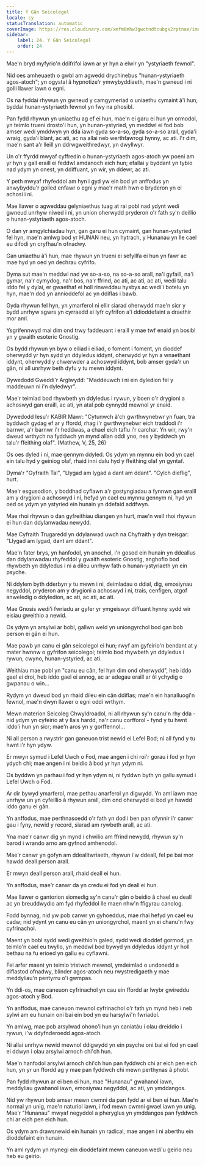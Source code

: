 ```yaml
---
title: Y Gân Seicolegol
locale: cy
statusTranslation: automatic
coverImage: https://res.cloudinary.com/xmfm6mhw3gwctndtcubgx2rptnae/image/upload/v1740468922/small_cover_tratado_de_psicologia_revolucionaria_a4c0dca4e0.webp
sidebar:
    label: 24. Y Gân Seicolegol
    order: 24
---
```

Mae'n bryd myfyrio'n ddifrifol iawn ar yr hyn a elwir yn "ystyriaeth fewnol".

Nid oes amheuaeth o gwbl am agwedd drychinebus "hunan-ystyriaeth agos-atoch"; yn ogystal â hypnotize'r ymwybyddiaeth, mae'n gwneud i ni golli llawer iawn o egni.

Os na fyddai rhywun yn gwneud y camgymeriad o uniaethu cymaint â'i hun, byddai hunan-ystyriaeth fewnol yn fwy na phosibl.

Pan fydd rhywun yn uniaethu ag ef ei hun, mae'n ei garu ei hun yn ormodol, yn teimlo trueni drosto'i hun, yn hunan-ystyried, yn meddwl ei fod bob amser wedi ymddwyn yn dda iawn gyda so-a-so, gyda so-a-so arall, gyda'i wraig, gyda'i blant, ac ati, ac na allai neb werthfawrogi hynny, ac ati. I'r dim, mae'n sant a'r lleill yn ddrwgweithredwyr, yn dwyllwyr.

Un o'r ffyrdd mwyaf cyffredin o hunan-ystyriaeth agos-atoch yw poeni am yr hyn y gall eraill ei feddwl amdanoch eich hun; efallai y byddant yn tybio nad ydym yn onest, yn ddiffuant, yn wir, yn ddewr, ac ati.

Y peth mwyaf rhyfeddol am hyn i gyd yw ein bod yn anffodus yn anwybyddu'r golled enfawr o egni y mae'r math hwn o bryderon yn ei achosi i ni.

Mae llawer o agweddau gelyniaethus tuag at rai pobl nad ydynt wedi gwneud unrhyw niwed i ni, yn union oherwydd pryderon o'r fath sy'n deillio o hunan-ystyriaeth agos-atoch.

O dan yr amgylchiadau hyn, gan garu ei hun cymaint, gan hunan-ystyried fel hyn, mae'n amlwg bod yr HUNAN neu, yn hytrach, y Hunanau yn lle cael eu difodi yn cryfhau'n ofnadwy.

Gan uniaethu â'i hun, mae rhywun yn trueni ei sefyllfa ei hun yn fawr ac mae hyd yn oed yn dechrau cyfrifo.

Dyma sut mae'n meddwl nad yw so-a-so, na so-a-so arall, na'i gyfaill, na'i gymar, na'r cymydog, na'r bos, na'r ffrind, ac ati, ac ati, ac ati, wedi talu iddo fel y dylai, er gwaethaf ei holl rinweddau hysbys ac wedi'i botelu yn hyn, mae'n dod yn annioddefol ac yn ddiflas i bawb.

Gyda rhywun fel hyn, yn ymarferol ni ellir siarad oherwydd mae'n sicr y bydd unrhyw sgwrs yn cyrraedd ei lyfr cyfrifon a'i ddioddefaint a draethir mor aml.

Ysgrifennwyd mai dim ond trwy faddeuant i eraill y mae twf enaid yn bosibl yn y gwaith esoteric Gnostig.

Os bydd rhywun yn byw o eiliad i eiliad, o foment i foment, yn dioddef oherwydd yr hyn sydd yn ddyledus iddynt, oherwydd yr hyn a wnaethant iddynt, oherwydd y chwerwder a achoswyd iddynt, bob amser gyda'r un gân, ni all unrhyw beth dyfu y tu mewn iddynt.

Dywedodd Gweddi'r Arglwydd: "Maddeuwch i ni ein dyledion fel y maddeuwn ni i'n dyledwyr".

Mae'r teimlad bod rhywbeth yn ddyledus i rywun, y boen o'r drygioni a achoswyd gan eraill, ac ati, yn atal pob cynnydd mewnol yr enaid.

Dywedodd Iesu'r KABIR Mawr: "Cytunwch â'ch gwrthwynebwr yn fuan, tra byddwch gydag ef ar y ffordd, rhag i'r gwrthwynebwr eich traddodi i'r barnwr, a'r barnwr i'r heddwas, a chael eich taflu i'r carchar. Yn wir, rwy'n dweud wrthych na fyddwch yn mynd allan oddi yno, nes y byddwch yn talu'r ffeithing olaf". (Mathew, V, 25, 26)

Os oes dyled i ni, mae gennym ddyled. Os ydym yn mynnu ein bod yn cael ein talu hyd y geiniog olaf, rhaid inni dalu hyd y ffeithing olaf yn gyntaf.

Dyma'r "Gyfraith Tal", "Llygad am lygad a dant am ddant". "Cylch dieflig", hurt.

Mae'r esgusodion, y boddhad cyflawn a'r gostyngiadau a fynnwn gan eraill am y drygioni a achoswyd i ni, hefyd yn cael eu mynnu gennym ni, hyd yn oed os ydym yn ystyried ein hunain yn ddefaid addfwyn.

Mae rhoi rhywun o dan gyfreithiau diangen yn hurt, mae'n well rhoi rhywun ei hun dan ddylanwadau newydd.

Mae Cyfraith Trugaredd yn ddylanwad uwch na Chyfraith y dyn treisgar: "Llygad am lygad, dant am ddant".

Mae'n fater brys, yn hanfodol, yn anochel, i'n gosod ein hunain yn ddeallus dan ddylanwadau rhyfeddol y gwaith esoteric Gnostig, anghofio bod rhywbeth yn ddyledus i ni a dileu unrhyw fath o hunan-ystyriaeth yn ein psyche.

Ni ddylem byth dderbyn y tu mewn i ni, deimladau o ddial, dig, emosiynau negyddol, pryderon am y drygioni a achoswyd i ni, trais, cenfigen, atgof anweledig o ddyledion, ac ati, ac ati, ac ati.

Mae Gnosis wedi'i fwriadu ar gyfer yr ymgeiswyr diffuant hynny sydd wir eisiau gweithio a newid.

Os ydym yn arsylwi ar bobl, gallwn weld yn uniongyrchol bod gan bob person ei gân ei hun.

Mae pawb yn canu ei gân seicolegol ei hun; rwyf am gyfeirio'n bendant at y mater hwnnw o gyfrifon seicolegol; teimlo bod rhywbeth yn ddyledus i rywun, cwyno, hunan-ystyried, ac ati.

Weithiau mae pobl yn "canu eu cân, fel hyn dim ond oherwydd", heb iddo gael ei droi, heb iddo gael ei annog, ac ar adegau eraill ar ôl ychydig o gwpanau o win...

Rydym yn dweud bod yn rhaid dileu ein cân ddiflas; mae'n ein hanalluogi'n fewnol, mae'n dwyn llawer o egni oddi wrthym.

Mewn materion Seicoleg Chwyldroadol, ni all rhywun sy'n canu'n rhy dda - nid ydym yn cyfeirio at y llais hardd, na'r canu corfforol - fynd y tu hwnt iddo'i hun yn sicr; mae'n aros yn y gorffennol...

Ni all person a rwystrir gan ganeuon trist newid ei Lefel Bod; ni all fynd y tu hwnt i'r hyn ydyw.

Er mwyn symud i Lefel Uwch o Fod, mae angen i chi roi'r gorau i fod yr hyn ydych chi; mae angen i ni beidio â bod yr hyn ydym ni.

Os byddwn yn parhau i fod yr hyn ydym ni, ni fyddwn byth yn gallu symud i Lefel Uwch o Fod.

Ar dir bywyd ymarferol, mae pethau anarferol yn digwydd. Yn aml iawn mae unrhyw un yn cyfeillio â rhywun arall, dim ond oherwydd ei bod yn hawdd iddo ganu ei gân.

Yn anffodus, mae perthnasoedd o'r fath yn dod i ben pan ofynnir i'r canwr gau i fyny, newid y record, siarad am rywbeth arall, ac ati.

Yna mae'r canwr dig yn mynd i chwilio am ffrind newydd, rhywun sy'n barod i wrando arno am gyfnod amhenodol.

Mae'r canwr yn gofyn am ddealltwriaeth, rhywun i'w ddeall, fel pe bai mor hawdd deall person arall.

Er mwyn deall person arall, rhaid deall ei hun.

Yn anffodus, mae'r canwr da yn credu ei fod yn deall ei hun.

Mae llawer o gantorion siomedig sy'n canu'r gân o beidio â chael eu deall ac yn breuddwydio am fyd rhyfeddol lle maen nhw'n ffigyrau canolog.

Fodd bynnag, nid yw pob canwr yn gyhoeddus, mae rhai hefyd yn cael eu cadw; nid ydynt yn canu eu cân yn uniongyrchol, maent yn ei chanu'n fwy cyfrinachol.

Maent yn bobl sydd wedi gweithio'n galed, sydd wedi dioddef gormod, yn teimlo'n cael eu twyllo, yn meddwl bod bywyd yn ddyledus iddynt yr holl bethau na fu erioed yn gallu eu cyflawni.

Fel arfer maent yn teimlo tristwch mewnol, ymdeimlad o undonedd a diflastod ofnadwy, blinder agos-atoch neu rwystredigaeth y mae meddyliau'n pentyrru o'i gwmpas.

Yn ddi-os, mae caneuon cyfrinachol yn cau ein ffordd ar lwybr gwireddu agos-atoch y Bod.

Yn anffodus, mae caneuon mewnol cyfrinachol o'r fath yn mynd heb i neb sylwi am eu hunain oni bai ein bod yn eu harsylwi'n fwriadol.

Yn amlwg, mae pob arsylwad ohono'i hun yn caniatáu i olau dreiddio i rywun, i'w ddyfnderoedd agos-atoch.

Ni allai unrhyw newid mewnol ddigwydd yn ein psyche oni bai ei fod yn cael ei ddwyn i olau arsylwi arnoch chi'ch hun.

Mae'n hanfodol arsylwi arnoch chi'ch hun pan fyddwch chi ar eich pen eich hun, yn yr un ffordd ag y mae pan fyddwch chi mewn perthynas â phobl.

Pan fydd rhywun ar ei ben ei hun, mae "Hunanau" gwahanol iawn, meddyliau gwahanol iawn, emosiynau negyddol, ac ati, yn ymddangos.

Nid yw rhywun bob amser mewn cwmni da pan fydd ar ei ben ei hun. Mae'n normal yn unig, mae'n naturiol iawn, i fod mewn cwmni gwael iawn yn unig. Mae'r "Hunanau" mwyaf negyddol a pheryglus yn ymddangos pan fyddwch chi ar eich pen eich hun.

Os ydym am drawsnewid ein hunain yn radical, mae angen i ni aberthu ein dioddefaint ein hunain.

Yn aml rydym yn mynegi ein dioddefaint mewn caneuon wedi'u geirio neu heb eu geirio.

